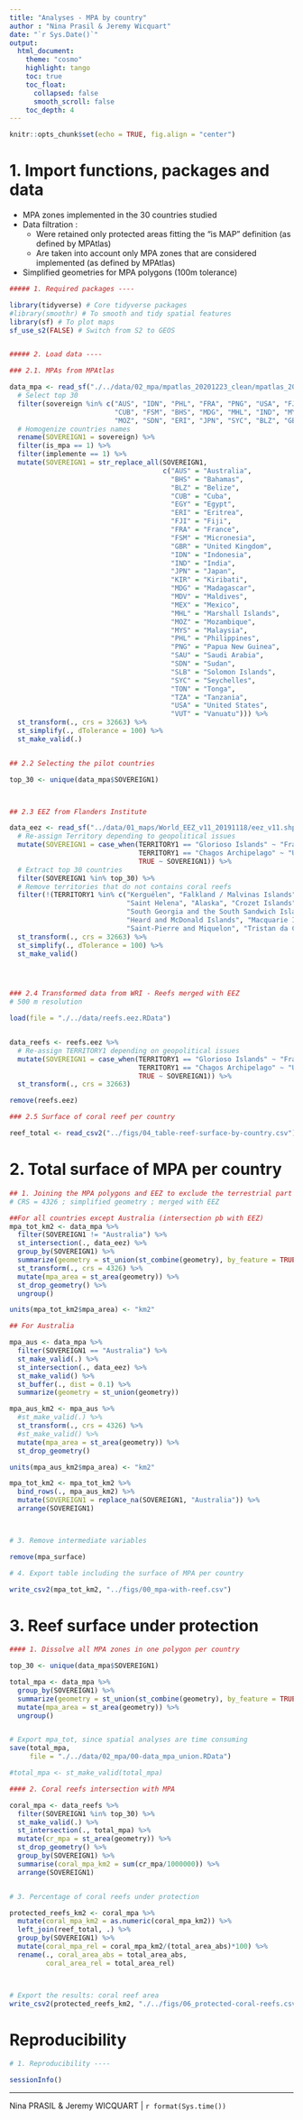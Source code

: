 ```yaml
---
title: "Analyses - MPA by country"
author : "Nina Prasil & Jeremy Wicquart"
date: "`r Sys.Date()`"
output: 
  html_document:
    theme: "cosmo"
    highlight: tango
    toc: true
    toc_float:
      collapsed: false
      smooth_scroll: false
    toc_depth: 4
---
```


```r

knitr::opts_chunk$set(echo = TRUE, fig.align = "center")

```

# 1. Import functions, packages and data
- MPA zones implemented in the 30 countries studied
- Data filtration : 
  * Were retained only protected areas fitting the "is MAP" definition (as defined by MPAtlas) 
  * Are taken into account only MPA zones that are considered implemented (as defined by MPAtlas)
- Simplified geometries for MPA polygons (100m tolerance)

```r

##### 1. Required packages ----

library(tidyverse) # Core tidyverse packages
#library(smoothr) # To smooth and tidy spatial features
library(sf) # To plot maps
sf_use_s2(FALSE) # Switch from S2 to GEOS


##### 2. Load data ----

### 2.1. MPAs from MPAtlas

data_mpa <- read_sf("./../data/02_mpa/mpatlas_20201223_clean/mpatlas_20201223_clean.shp") %>% 
  # Select top 30
  filter(sovereign %in% c("AUS", "IDN", "PHL", "FRA", "PNG", "USA", "FJI", "SLB", "SAU", "MDV",
                          "CUB", "FSM", "BHS", "MDG", "MHL", "IND", "MYS", "EGY", "KIR", "TZA",
                          "MOZ", "SDN", "ERI", "JPN", "SYC", "BLZ", "GBR", "VUT", "TON", "MEX")) %>% 
  # Homogenize countries names
  rename(SOVEREIGN1 = sovereign) %>% 
  filter(is_mpa == 1) %>% 
  filter(implemente == 1) %>% 
  mutate(SOVEREIGN1 = str_replace_all(SOVEREIGN1, 
                                      c("AUS" = "Australia",
                                        "BHS" = "Bahamas", 
                                        "BLZ" = "Belize",
                                        "CUB" = "Cuba", 
                                        "EGY" = "Egypt", 
                                        "ERI" = "Eritrea", 
                                        "FJI" = "Fiji", 
                                        "FRA" = "France", 
                                        "FSM" = "Micronesia",
                                        "GBR" = "United Kingdom",
                                        "IDN" = "Indonesia", 
                                        "IND" = "India", 
                                        "JPN" = "Japan", 
                                        "KIR" = "Kiribati",
                                        "MDG" = "Madagascar", 
                                        "MDV" = "Maldives", 
                                        "MEX" = "Mexico",
                                        "MHL" = "Marshall Islands",
                                        "MOZ" = "Mozambique", 
                                        "MYS" = "Malaysia",
                                        "PHL" = "Philippines", 
                                        "PNG" = "Papua New Guinea",
                                        "SAU" = "Saudi Arabia",
                                        "SDN" = "Sudan", 
                                        "SLB" = "Solomon Islands",
                                        "SYC" = "Seychelles",
                                        "TON" = "Tonga",
                                        "TZA" = "Tanzania",
                                        "USA" = "United States",
                                        "VUT" = "Vanuatu"))) %>% 
  st_transform(., crs = 32663) %>% 
  st_simplify(., dTolerance = 100) %>% 
  st_make_valid(.)


## 2.2 Selecting the pilot countries

top_30 <- unique(data_mpa$SOVEREIGN1)



## 2.3 EEZ from Flanders Institute 

data_eez <- read_sf("../data/01_maps/World_EEZ_v11_20191118/eez_v11.shp") %>% 
  # Re-assign Territory depending to geopolitical issues
  mutate(SOVEREIGN1 = case_when(TERRITORY1 == "Glorioso Islands" ~ "France",
                                TERRITORY1 == "Chagos Archipelago" ~ "United Kingdom",
                                TRUE ~ SOVEREIGN1)) %>% 
  # Extract top 30 countries
  filter(SOVEREIGN1 %in% top_30) %>% 
  # Remove territories that do not contains coral reefs 
  filter(!(TERRITORY1 %in% c("Kerguélen", "Falkland / Malvinas Islands", "United Kingdom", "France",
                             "Saint Helena", "Alaska", "Crozet Islands", "Amsterdam and Saint Paul Islands",
                             "South Georgia and the South Sandwich Islands", "Jersey", "Guernsey", "French Guiana",
                             "Heard and McDonald Islands", "Macquarie Island", "Ascension",
                             "Saint-Pierre and Miquelon", "Tristan da Cunha", "Gibraltar"))) %>% 
  st_transform(., crs = 32663) %>% 
  st_simplify(., dTolerance = 100) %>% 
  st_make_valid()




### 2.4 Transformed data from WRI - Reefs merged with EEZ 
# 500 m resolution

load(file = "./../data/reefs.eez.RData")


data_reefs <- reefs.eez %>%
  # Re-assign TERRITORY1 depending on geopolitical issues
  mutate(SOVEREIGN1 = case_when(TERRITORY1 == "Glorioso Islands" ~ "France",
                                TERRITORY1 == "Chagos Archipelago" ~ "United Kingdom",
                                TRUE ~ SOVEREIGN1)) %>% 
  st_transform(., crs = 32663)

remove(reefs.eez)

### 2.5 Surface of coral reef per country

reef_total <- read_csv2("../figs/04_table-reef-surface-by-country.csv")

```

# 2. Total surface of MPA per country

```r

## 1. Joining the MPA polygons and EEZ to exclude the terrestrial part of the MPAs
# CRS = 4326 ; simplified geometry ; merged with EEZ 

##For all countries except Australia (intersection pb with EEZ)
mpa_tot_km2 <- data_mpa %>%
  filter(SOVEREIGN1 != "Australia") %>% 
  st_intersection(., data_eez) %>% 
  group_by(SOVEREIGN1) %>% 
  summarize(geometry = st_union(st_combine(geometry), by_feature = TRUE)) %>%
  st_transform(., crs = 4326) %>% 
  mutate(mpa_area = st_area(geometry)) %>% 
  st_drop_geometry() %>% 
  ungroup()

units(mpa_tot_km2$mpa_area) <- "km2"

## For Australia

mpa_aus <- data_mpa %>% 
  filter(SOVEREIGN1 == "Australia") %>% 
  st_make_valid(.) %>% 
  st_intersection(., data_eez) %>% 
  st_make_valid() %>% 
  st_buffer(., dist = 0.1) %>% 
  summarize(geometry = st_union(geometry)) 

mpa_aus_km2 <- mpa_aus %>% 
  #st_make_valid(.) %>% 
  st_transform(., crs = 4326) %>% 
  #st_make_valid() %>% 
  mutate(mpa_area = st_area(geometry)) %>% 
  st_drop_geometry() 

units(mpa_aus_km2$mpa_area) <- "km2"

mpa_tot_km2 <- mpa_tot_km2 %>% 
  bind_rows(., mpa_aus_km2) %>% 
  mutate(SOVEREIGN1 = replace_na(SOVEREIGN1, "Australia")) %>% 
  arrange(SOVEREIGN1) 



# 3. Remove intermediate variables

remove(mpa_surface)

# 4. Export table including the surface of MPA per country

write_csv2(mpa_tot_km2, "../figs/00_mpa-with-reef.csv")


```

# 3. Reef surface under protection

```r

#### 1. Dissolve all MPA zones in one polygon per country

top_30 <- unique(data_mpa$SOVEREIGN1)

total_mpa <- data_mpa %>% 
  group_by(SOVEREIGN1) %>% 
  summarize(geometry = st_union(st_combine(geometry), by_feature = TRUE)) %>% 
  mutate(mpa_area = st_area(geometry)) %>% 
  ungroup()


# Export mpa_tot, since spatial analyses are time consuming
save(total_mpa, 
     file = "./../data/02_mpa/00-data_mpa_union.RData")

#total_mpa <- st_make_valid(total_mpa)

#### 2. Coral reefs intersection with MPA

coral_mpa <- data_reefs %>% 
  filter(SOVEREIGN1 %in% top_30) %>% 
  st_make_valid(.) %>% 
  st_intersection(., total_mpa) %>%   
  mutate(cr_mpa = st_area(geometry)) %>% 
  st_drop_geometry() %>% 
  group_by(SOVEREIGN1) %>% 
  summarise(coral_mpa_km2 = sum(cr_mpa/1000000)) %>% 
  arrange(SOVEREIGN1)  


# 3. Percentage of coral reefs under protection

protected_reefs_km2 <- coral_mpa %>% 
  mutate(coral_mpa_km2 = as.numeric(coral_mpa_km2)) %>%  
  left_join(reef_total, .) %>% 
  group_by(SOVEREIGN1) %>% 
  mutate(coral_mpa_rel = coral_mpa_km2/(total_area_abs)*100) %>% 
  rename(., coral_area_abs = total_area_abs, 
         coral_area_rel = total_area_rel) 



# Export the results: coral reef area 
write_csv2(protected_reefs_km2, "./../figs/06_protected-coral-reefs.csv")


```


# Reproducibility

```r

# 1. Reproducibility ----

sessionInfo()

```

---
Nina PRASIL & Jeremy WICQUART | `r format(Sys.time())`